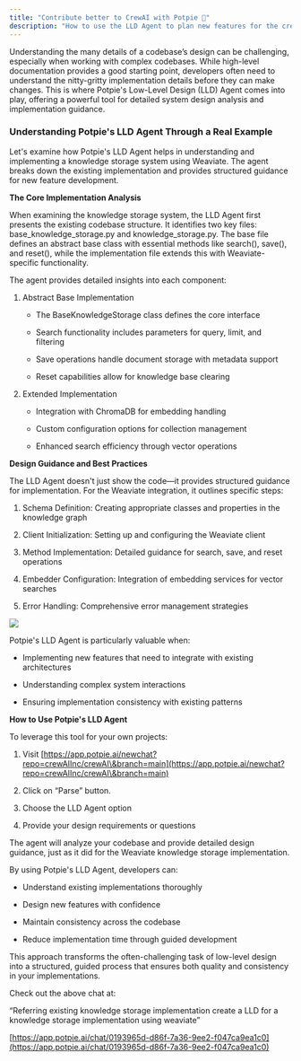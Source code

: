 ```yaml
---
title: "Contribute better to CrewAI with Potpie 🥧"
description: "How to use the LLD Agent to plan new features for the crewAIInc/crewAI  codebase"
---
```


Understanding the many details of a codebase’s design can be challenging, especially when working with complex codebases. While high-level documentation provides a good starting point, developers often need to understand the nitty-gritty implementation details before they can make changes. This is where Potpie's Low-Level Design (LLD) Agent comes into play, offering a powerful tool for detailed system design analysis and implementation guidance.

### **Understanding Potpie's LLD Agent Through a Real Example**

Let's examine how Potpie's LLD Agent helps in understanding and implementing a knowledge storage system using Weaviate. The agent breaks down the existing implementation and provides structured guidance for new feature development.

**The Core Implementation Analysis**

When examining the knowledge storage system, the LLD Agent first presents the existing codebase structure. It identifies two key files: base\_knowledge\_storage.py and knowledge\_storage.py. The base file defines an abstract base class with essential methods like search(), save(), and reset(), while the implementation file extends this with Weaviate-specific functionality.

The agent provides detailed insights into each component:

1. Abstract Base Implementation

   * The BaseKnowledgeStorage class defines the core interface

   * Search functionality includes parameters for query, limit, and filtering

   * Save operations handle document storage with metadata support

   * Reset capabilities allow for knowledge base clearing

2. Extended Implementation

   * Integration with ChromaDB for embedding handling

   * Custom configuration options for collection management

   * Enhanced search efficiency through vector operations

**Design Guidance and Best Practices**

The LLD Agent doesn't just show the code—it provides structured guidance for implementation. For the Weaviate integration, it outlines specific steps:

1. Schema Definition: Creating appropriate classes and properties in the knowledge graph

2. Client Initialization: Setting up and configuring the Weaviate client

3. Method Implementation: Detailed guidance for search, save, and reset operations

4. Embedder Configuration: Integration of embedding services for vector searches

5. Error Handling: Comprehensive error management strategies

![](/image\(4\).png)

Potpie's LLD Agent is particularly valuable when:

* Implementing new features that need to integrate with existing architectures

* Understanding complex system interactions

* Ensuring implementation consistency with existing patterns

**How to Use Potpie's LLD Agent**

To leverage this tool for your own projects:

1. Visit [https://app.potpie.ai/newchat?repo=crewAIInc/crewAI\&branch=main](https://app.potpie.ai/newchat?repo=crewAIInc/crewAI\&branch=main)

2. Click on “Parse” button.

3. Choose the LLD Agent option

4. Provide your design requirements or questions

The agent will analyze your codebase and provide detailed design guidance, just as it did for the Weaviate knowledge storage implementation.

By using Potpie's LLD Agent, developers can:

* Understand existing implementations thoroughly

* Design new features with confidence

* Maintain consistency across the codebase

* Reduce implementation time through guided development

This approach transforms the often-challenging task of low-level design into a structured, guided process that ensures both quality and consistency in your implementations.

Check out the above chat at:

“Referring existing knowledge storage implementation create a LLD for a knowledge storage implementation using weaviate”

[https://app.potpie.ai/chat/0193965d-d86f-7a36-9ee2-f047ca9ea1c0](https://app.potpie.ai/chat/0193965d-d86f-7a36-9ee2-f047ca9ea1c0)